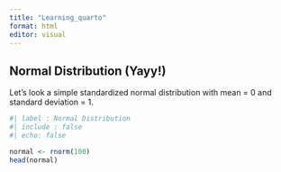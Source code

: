 ```yaml
---
title: "Learning_quarto"
format: html
editor: visual
---
```


## Normal Distribution (Yayy!)

Let's look a simple standardized normal distribution with mean = 0 and standard deviation = 1.

```r
#| label : Normal Distribution
#| include : false
#| echo: false

normal <- rnorm(100)
head(normal)
```
